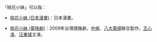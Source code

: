 「桃花小妹」可以指：
*[[桃花小妹_(日本漫畫)|桃花小妹 (日本漫畫)]]：日本漫畫。

*[[桃花小妹_(電視劇)|桃花小妹 (電視劇)]]：2009年台灣偶像劇，[[中視|中視]]、[[八大電視|八大電視]]聯合製作，[[王心凌|王心凌]]、[[汪東城|汪東城]]主演。
{{disambig|Cat=四字作品消歧义}}